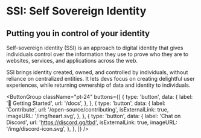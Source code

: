 
# SSI: Self Sovereign Identity

## Putting you in control of your identity

Self-sovereign identity (SSI) is an approach to digital identity that gives individuals control over the information they use to prove who they are to websites, services, and applications across the web.

SSI brings <TooltipWrapper trigger="decentralized identity">identity created, owned, and controlled by individuals, without reliance on centralized entities</TooltipWrapper>. It lets devs focus on creating delightful user experiences, while returning ownership of data and identity to individuals.



<ButtonGroup
  className="pt-24"
  buttons={[
    {
      type: 'button',
      data: {
        label: '🚀 Getting Started',
        url: '/docs',
      },
    },
    {
      type: 'button',
      data: {
        label: 'Contribute',
        url: '/open-source/contributing',
        isExternalLink: true,
        imageURL: '/img/heart.svg',
      },
    },
    {
      type: 'button',
      data: {
        label: 'Chat on Discord',
        url: 'https://discord.gg/tbd',
        isExternalLink: true,
        imageURL: '/img/discord-icon.svg',
      },
    },
  ]}
/>
